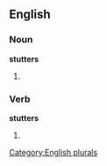 
==English==

===Noun===
'''stutters'''

# {{plural of |[[stutter]]}}

===Verb===
'''stutters'''

# {{third-person singular of|[[stutter]]}}

[[Category:English plurals]]